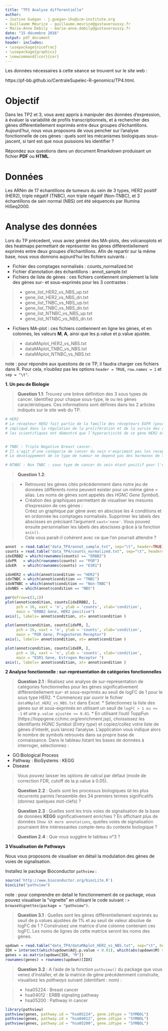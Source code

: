 ```yaml
--- 
title: "TP3 Analyse differentielle" 
author: 
- Justine Guégan - j.guegan-ihu@icm-institute.org 
- Guillaume Meurice - guillaume.meurice@gustaveroussy.fr 
- Marie-Anne Debily - marie-anne.debily@gustaveroussy.fr
date: "15 décembre 2016" 
output: pdf_document 
header- includes: 
- \usepackage{nicefrac} 
- \usepackage{graphicx} 
- \newcommand{\cor}{cor} 
---
```


Les données nécessaires à cette séance se trouvent sur le site web :

https://pf-bb.github.io/CentraleSupelec-R-genomics/TP4.html.

# Objectif

Dans les TP2 et 3, vous avez appris à manipuler des données d'expression, à évaluer la variabilité de profils transcriptionnels, et à rechercher des gènes différentiellement exprimés entre deux groupes d'échantillons. Aujourd'hui, nous vous proposons de vous pencher sur l'analyse fonctionnelle de ces gènes : quels sont les mécanismes biologiques sous-jascent, si tant est que nous puissions les identifier ?

Répondez aux questions dans un document Rmarkdown produisant un fichier **PDF** ou **HTML**.

# Données

Les ARNm de 17 échantillons de tumeurs du sein de 3 types, HER2 positif (HER2), triple négatif (TNBC), non triple négatif (Non-TNBC), et 3 échantillons de sein normal (NBS) ont été séquencés par Illumina HiSeq2000. 

# Analyse des données

Lors du TP précedent, vous aviez généré des MA-plots, des volcanoplots et des heatmaps permettant de représenter les gènes différentiellement exprimés entre deux groupes d'échantillons. Afin de repartir sur la même base, nous vous donnons aujourd'hui les fichiers suivants : 

* Fichier des comptages normalisés : counts_normalized.txt
* Fichier d'annotation des échantillons : annot_sample.txt
* Fichiers de liste de gènes : ces fichiers contiennent simplement la liste des gènes sur- et sous-exprimés pour les 3 contrastes : 

>* gene_list_HER2_vs_NBS_up.txt
>* gene_list_HER2_vs_NBS_dn.txt
>* gene_list_TNBC_vs_NBS_up.txt
>* gene_list_TNBC_vs_NBS_dn.txt
>* gene_list_NTNBC_vs_NBS_up.txt
>* gene_list_NTNBC_vs_NBS_dn.txt

* Fichiers MA-plot : ces fichiers contiennent en ligne les gènes, et en colonnes, les valeurs **M**, **A**, ainsi que les p.value et p.value ajustée. 

>* dataMAplot_HER2_vs_NBS.txt
>* dataMAplot_TNBC_vs_NBS.txt
>* dataMAplot_NTNBC_vs_NBS.txt

note : pour répondre aux questions de ce TP, il faudra charger ces fichiers dans R. Pour cela, n'oubliez pas les options `header = TRUE`, `row.names = 1` et `sep = "\t"`.

**1. Un peu de Biologie **

> **Question 1.1**:  Trouvez une brève définition des 3 sous types de cancer. Identifiez pour chaque sous-type, le ou les gènes caractéristiques. Ces informations sont définies dans les 2 articles indiqués sur le site web du TP.

```r
# HER2
# Le récepteur HER2 fait partie de la famille des récepteurs EGFR (pour Epithelial Growth Factor Receptor). L’Epithelial Growth Factor est 
# impliqué dans la régulation de la prolifération et de la survie des cellules et, en particulier, des cellules cancéreuses.
# les scientifiques ont démontré que l’hyperactivité de ce gène HER2 était liée à une forme plus agressive de cancer du sein.


# TNBC : Triple Negative Breast cancer.
# Il s'agit d'une catégorie de cancer du sein n'exprimant pas les recepteurs aux progesterones (PR), aux estrogenes (ER), ni le recepteur HER2.
# Le developpement de ce type de tumeur ne depend pas des hormones de type estrogene ou progesterone, ni par les facteurs de croissance associés à HER2.  ce type de tumeur ne répond pas aux therapies hormonales, et nécessitent d'autres stratégies.

# NTNBC : Non TNBC : sous type de cancer du sein étant positif pour l'expression des gènes codant pour les recepteur hormonaux ER et PR
```


> **Question 1.2**:  

> * Retrouvez les gènes cités précédemment dans notre jeu de données (différents noms peuvent exister pour un même gène = alias. Les noms de gènes sont appelés des *HGNC Gene Symbol*). 
> * Création des graphiques permettant de visualiser les mesures d'expression de ces gènes :   
Créez un graphique par gène avec en abscisse les 4 conditions et en ordonnée les comptages normalisés. Supprimer les labels des abscisses en précisant l'argument `xaxt='none'`. Vous pouvez ensuite personnaliser les labels des abscisses grâce à la fonction `axis()`.    
Cela vous parait-il cohérent avec ce que l'on pourrait attendre ? 

```r
annot  = read.table("data_TP4/annot_sample.txt", sep="\t", header=TRUE)
counts = read.table("data_TP4/counts_normalized.txt", sep="\t", header=T, row.names=1)
idxERBB2 = which(rownames(counts) == "ERBB2")
idxPR   = which(rownames(counts) == "PGR")
idxER   = which(rownames(counts) == "ESR1")

idxHER2 = which(annot$condition == "HER2")
idxTNBC = which(annot$condition == "TNBC")
idxNTNBC = which(annot$condition == "Non-TNBC")
idxNBS = which(annot$condition == "NBS")

par(mfrow=c(3,1))
plot(annot$condition, counts[idxERBB2, ], 
     pch = 16, xaxt = 'n', ylab = 'counts', xlab='condition', 
     main = "ERBB2 Gene, HER2 positive")
axis(1, labels= annot$condition, at= annot$condition )

plot(annot$condition, counts[idxPR, ], 
     pch = 16, xaxt = 'n', ylab = 'counts', xlab='condition', 
     main = "PGR Gene, Progesteron Receptor")
axis(1, labels= annot$condition, at= annot$condition )

plot(annot$condition, counts[idxER, ], 
     pch = 16, xaxt = 'n', ylab = 'counts', xlab='condition', 
     main = "ESR1 Gene, Estrogen Receptor ")
axis(1, labels= annot$condition, at= annot$condition )

```

**2 Analyse fonctionnelle : sur-représentation de catégories fonctionnelles**

> **Question 2.1** : Réalisez une analyse de sur-représentation de catégories fonctionnelles pour les gènes significativement différentiellement sur- et sous-exprimés au seuil de logFC de 1 pour le sous type HER2.
> * Commencez par ouvrir le fichier `dataMAplot_HER2_vs_NBS.txt` dans Excel.
> * Selectionnez la liste des gènes sur et sous-exprimés en utilisant un seuil de `logFC > 1 ou <= -1` et une `p.value ajustée <= 0.01`.
> * En utilisant l’outil ToppFun (https://toppgene.cchmc.org/enrichment.jsp), choississez les identifiants HGNC Symbol (*Entry type*) et copiez/collez votre liste de gènes d'interêt, puis lancez l'analyse. L'application vous indique alors le nombre de symbols retrouvés dans sa propre base de connaissance. Dans le tableau listant les bases de données à interroger, sélectionnez : 

* GO:Biological Process
* Pathway : BioSystems : KEGG
* Disease

> Vous pouvez laisser les options de calcul par défaut (mode de correction FDR, cutoff de la p.value à 0.05).

> **Question 2.2** : Quels sont les processus biologiques `GO` les plus récurrents parmis l'ensemble des 34 premiers termes significatifs (donnez quelques mot-clefs) ?

> **Question 2.3** : Quelles sont les trois voies de signalisation de la base de données **KEGG** significativement enrichies ? En affichant plus de données `Show XX more annotations`, quelles voies de signalisation pourraient être intéressantes compte-tenu du contexte biologique ?

> **Question 2.4** : Que vous suggère le tableau n°3 ?

**3 Visualisation de Pathways**

Nous vous proposons de visualiser en détail la modulation des gènes de voies de signalisation.

Installez le package Bioconductor `pathview` : 

```r
source('http://www.bioconductor.org/biocLite.R')
biocLite("pathview")
```

note : pour comprendre en detail le fonctionnement de ce package, vous pouvez visualiser la "vignette" en utilisant le code suivant : `> browseVignettes(package = "pathview")`.

> **Question 3.1** : Quelles sont les gènes différentiellement exprimés au seuil de p.values ajustées de 1% et au seuil de valeur absolue de logFC de 1 ? Construisez une matrice d'une colonne contenant ces logFC. Les noms de lignes de cette matrice seront les noms des gènes.

```r
updown = read.table("data_TP4/dataMAplot_HER2_vs_NBS.txt", sep="\t", header=TRUE, row.names=1)
IDX = intersect(which(updown$Adj.p.value < 0.01), which(abs(updown$M) > 1))
genes = as.matrix(updown[IDX, "M"])
rownames(genes) = rownames(updown)[IDX]
```


> **Question 3.2** : A l'aide de la fonction `pathview()` du package que vous venez d'installer, et de la matrice de gène précédemment construite, visualisez les *pathways* suivant (identifant : nom) : 

>* hsa05224 : Breast cancer
>* hsa04012 : ERBB signaling pathway
>* hsa05200 : Pathway in cancer

```r
library(pathview)
pathview(genes, pathway.id = "hsa05224", gene.idtype = "SYMBOL")
pathview(genes, pathway.id = "hsa04012", gene.idtype = "SYMBOL")
pathview(genes, pathway.id = "hsa05200", gene.idtype = "SYMBOL")
```
